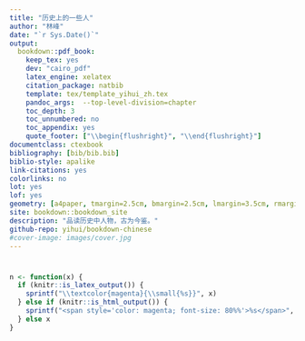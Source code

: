 ```yaml
--- 
title: "历史上的一些人"
author: "林峰"
date: "`r Sys.Date()`"
output:
  bookdown::pdf_book:
    keep_tex: yes
    dev: "cairo_pdf"
    latex_engine: xelatex
    citation_package: natbib
    template: tex/template_yihui_zh.tex
    pandoc_args:  --top-level-division=chapter
    toc_depth: 3
    toc_unnumbered: no
    toc_appendix: yes
    quote_footer: ["\\begin{flushright}", "\\end{flushright}"]
documentclass: ctexbook
bibliography: [bib/bib.bib]
biblio-style: apalike
link-citations: yes
colorlinks: no
lot: yes
lof: yes
geometry: [a4paper, tmargin=2.5cm, bmargin=2.5cm, lmargin=3.5cm, rmargin=2.5cm]
site: bookdown::bookdown_site
description: "品读历史中人物，古为今鉴。"
github-repo: yihui/bookdown-chinese
#cover-image: images/cover.jpg
---
```


# {-}

```r
n <- function(x) {
  if (knitr::is_latex_output()) {
    sprintf("\\textcolor{magenta}{\\small{%s}}", x)
  } else if (knitr::is_html_output()) {
    sprintf("<span style='color: magenta; font-size: 80%%'>%s</span>", x)
  } else x
}
```
